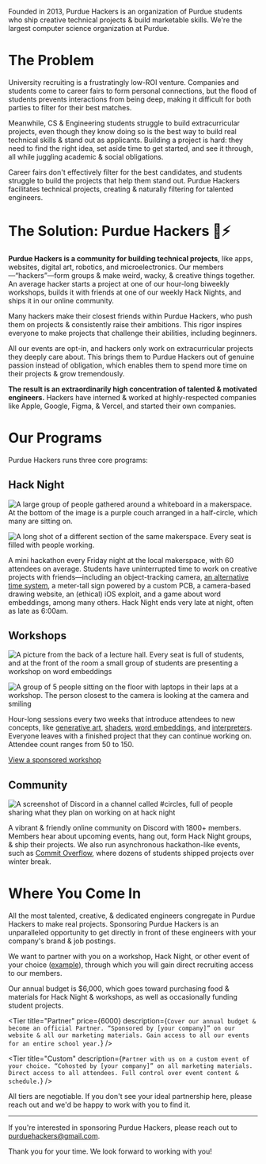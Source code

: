 
Founded in 2013, Purdue Hackers is an organization of Purdue students who ship creative technical projects & build marketable skills. We're the largest computer science organization at Purdue.

# The Problem

University recruiting is a frustratingly low-ROI venture. Companies and students come to career fairs to form personal connections, but the flood of students prevents interactions from being deep, making it difficult for both parties to filter for their best matches.

Meanwhile, CS & Engineering students struggle to build extracurricular projects, even though they know doing so is the best way to build real technical skills & stand out as applicants. Building a project is hard: they need to find the right idea, set aside time to get started, and see it through, all while juggling academic & social obligations.

Career fairs don't effectively filter for the best candidates, and students struggle to build the projects that help them stand out. Purdue Hackers facilitates technical projects, creating & naturally filtering for talented engineers.

# The Solution: Purdue Hackers 💛⚡

**Purdue Hackers is a community for building technical projects**, like apps, websites, digital art, robotics, and microelectronics. Our members—“hackers”—form groups & make weird, wacky, & creative things together. An average hacker starts a project at one of our hour-long biweekly workshops, builds it with friends at one of our weekly Hack Nights, and ships it in our online community.

Many hackers make their closest friends within Purdue Hackers, who push them on projects & consistently raise their ambitions. This rigor inspires everyone to make projects that challenge their abilities, including beginners.

All our events are opt-in, and hackers only work on extracurricular projects they deeply care about. This brings them to Purdue Hackers out of genuine passion instead of obligation, which enables them to spend more time on their projects & grow tremendously.

**The result is an extraordinarily high concentration of talented & motivated engineers.** Hackers have interned & worked at highly-respected companies like Apple, Google, Figma, & Vercel, and started their own companies.

# Our Programs

Purdue Hackers runs three core programs:

## Hack Night

<Grid>

![A large group of people gathered around a whiteboard in a makerspace. At the bottom of the image is a purple couch arranged in a half-circle, which many are sitting on.](/img/sponsor/hack-night-3.jpg)

![A long shot of a different section of the same makerspace. Every seat is filled with people working.](/img/sponsor/hack-night-2.jpg)

</Grid>

A mini hackathon every Friday night at the local makerspace, with 60 attendees on average. Students have uninterrupted time to work on creative projects with friends—including an object-tracking camera, [an alternative time system](https://lightning-time.vercel.app/), a meter-tall sign powered by a custom PCB, a camera-based drawing website, an (ethical) iOS exploit, and a game about word embeddings, among many others. Hack Night ends very late at night, often as late as 6:00am.

<Tip
  text="Sponsors report a higher recruiting ROI at Hack Night than
career fairs & hackathons due to the high concentration of talent & passion projects."
/>

<div className="page-break" />

## Workshops

<Grid>

![A picture from the back of a lecture hall. Every seat is full of students, and at the front of the room a small group of students are presenting a workshop on word embeddings](/img/sponsor/workshop-1.jpg)

![A group of 5 people sitting on the floor with laptops in their laps at a workshop. The person closest to the camera is looking at the camera and smiling](/img/sponsor/workshop-2.jpg)

</Grid>

Hour-long sessions every two weeks that introduce attendees to new concepts, like [generative art](https://events.purduehackers.com/generative-art-workshop), [shaders](https://events.purduehackers.com/shaders-workshop), [word embeddings](https://events.purduehackers.com/word-embedding-workshop), and [interpreters](https://events.purduehackers.com/programming-languages-workshop). Everyone leaves with a finished project that they can continue working on. Attendee count ranges from 50 to 150.

[View a sponsored workshop](https://events.purduehackers.com/rick-roll-web-api-workshop)

## Community

<Grid largeGap singleRow>

![A screenshot of Discord in a channel called #circles, full of people sharing what they plan on working on at hack night](/img/sponsor/community-circles.png)

A vibrant & friendly online community on Discord with 1800+ members. Members hear about upcoming events, hang out, form Hack Night groups, & ship their projects. We also run asynchronous hackathon-like events, such as [Commit Overflow](https://blog.purduehackers.com/posts/commit-overflow-2022), where dozens of students shipped projects over winter break.

</Grid>

# Where You Come In

All the most talented, creative, & dedicated engineers congregate in Purdue Hackers to make real projects. Sponsoring Purdue Hackers is an unparalleled opportunity to get directly in front of these engineers with your company's brand & job postings.

We want to partner with you on a workshop, Hack Night, or other event of your choice ([example](https://events.purduehackers.com/-hammerwars-)), through which you will gain direct recruiting access to our members.

Our annual budget is $6,000, which goes toward purchasing food & materials for Hack Night & workshops, as well as occasionally funding student projects.

<Grid className="my-4" largeGap overflow singleRow>

<Tier
  title="Hack Night"
  price={1000}
  description="Send your recruiters & engineers to Hack Night & get in front of our highest-achieving members. Network with students, collect resumés, speak at opening ceremony. The floor is yours all night."
/>

<Tier
  title="Hack Month"
  price={3000}
  description="Gain access to all our events, including Hack Night & workshops, for an entire month (4 Hack Nights, 2-4 workshops). We will mention you at every event that month even if you're not present."
  recommended
/>

<Tier
  title="Partner"
  price={6000}
  description={`Cover our annual budget & become an official Partner. “Sponsored by [your company]” on our website & all our marketing materials. Gain access to all our events for an entire school year.`}
/>

<Tier
  title="Custom"
  description={`Partner with us on a custom event of your choice. “Cohosted by [your company]” on all marketing materials. Direct access to all attendees. Full control over event content & schedule.`}
/>

</Grid>

All tiers are negotiable. If you don't see your ideal partnership here, please reach out and we'd be happy to work with you to find it.

---

<div className="print:hidden">

If you're interested in sponsoring Purdue Hackers, please reach out to [purduehackers@gmail.com](mailto:purduehackers@gmail.com).

</div>

Thank you for your time. We look forward to working with you!
